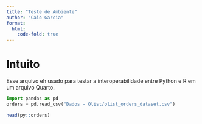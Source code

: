 ```yaml
---
title: "Teste de Ambiente"
author: "Caio Garcia"
format:
  html:
    code-fold: true
---
```


# Intuito
Esse arquivo eh usado para testar a interoperabilidade entre Python e R em um arquivo Quarto.

```python
import pandas as pd
orders = pd.read_csv("Dados - Olist/olist_orders_dataset.csv")
```

```r
head(py::orders)
```
